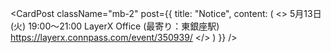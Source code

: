 
<div className="p-4"> </div>

<CardPost
  className="mb-2"
  post={{
    title: "Notice",
    content: (
      <>
      5月13日(火) 19:00〜21:00 LayerX Office (最寄り：東銀座駅)
      https://layerx.connpass.com/event/350939/
      </>
    )
  }}
/>

<div className="flex my-2">
  <ShowPrompts />
</div>

<div className="flex my-2">
  <HomeIcons />
</div>

<div className="bg-black p-10">
  <BaseKnob />
</div>

<div className="my-6 md:my-8">
  <ShowQuote />
</div>

<div className="grid place-content-center">
  <RichImage
    isOss
    caption={'"If you can\'t tell, does it matter?"'}
    className="w-full md:w-80"
    src={"girl90s.png"}
  />
</div>
